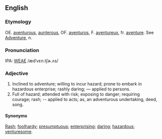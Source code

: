 ==English==
===Etymology===
OE. [[aventurous]], [[aunterous]], OF. [[aventuros]], F. [[aventureux]], fr. [[aventure]].  See [[Adventure]], n.

===Pronunciation===
IPA: [[WEAE]] /ædˈvɛn.tʃɚ.ʌs/

===Adjective===
# Inclined to adventure; willing to incur hazard; prone to embark in hazardous enterprise; rashly daring; &mdash; applied  to persons.
# Full of hazard; attended with risk; exposing to danger; requiring courage; rash; -- applied to acts; as, an adventurous undertaking, deed, song.

====Synonyms====
[[Rash]]; [[foolhardy]]; [[presumptuous]]; [[enterprising]]; [[daring]]; [[hazardous]]; [[venturesome]].